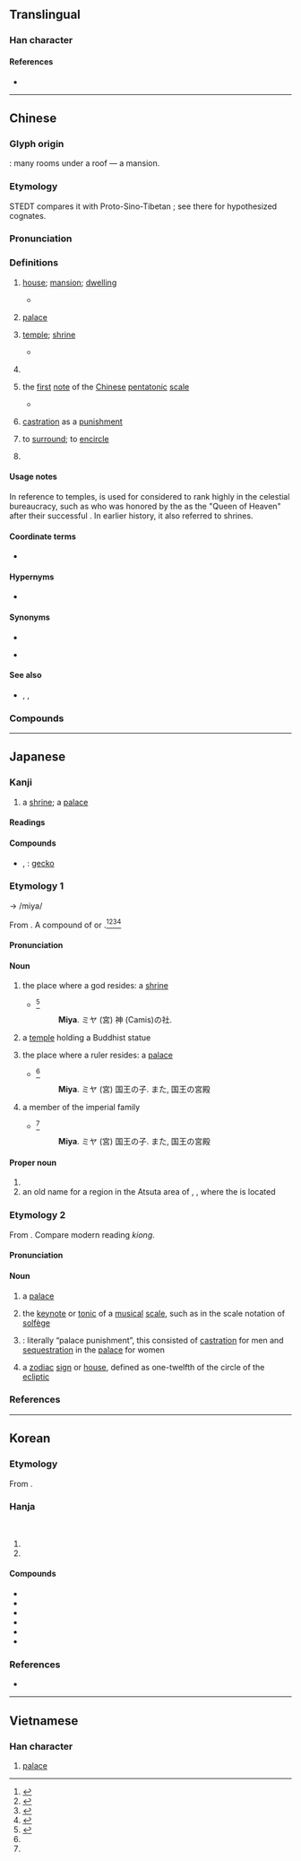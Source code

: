 {{also|宫|官}}
{{character info}}
==Translingual==

===Han character===
{{Han char|rn=40|rad=宀|as=07|sn=10|four=30606|canj=JRHR|ids=⿱宀呂}}

====References====
* {{Han ref|kx=0285.160|dkj=07156|dj=0564.160|hdz=20936.041|uh=5BAE|ud=23470|bh=AE63|bd=44643}}

----

==Chinese==
{{zh-forms|s=宫}}

===Glyph origin===
{{Han etym}}
{{Han compound|宀|呂|ls=ic}}: many rooms under a roof — a mansion.

===Etymology===
STEDT compares it with Proto-Sino-Tibetan {{m|sit-pro|*k-jim ~ k-jum|gloss=house}}; see there for hypothesized cognates.

===Pronunciation===
{{zh-pron
|m=gōng
|m-s=
|dg=
|c=gung1
|c-t=guung1
|g=gung1
|h=pfs=kiûng;gd=giung1
|j=gung1
|mb=gé̤ng
|md=gṳ̆ng
|mn=qz,tw,xm:keng/kiong
|mn_note=keng - vernacular; kiong - literary
|mn-t=gêng1
|w=1kon
|x=gong1
|mc=y
|oc=y
|ma=
|cat=n,v,pn
}}

===Definitions===
{{zh-hanzi}}

# {{lb|zh|archaic}} [[house]]; [[mansion]]; [[dwelling]]
#* {{zh-x|上古 穴居 而 野-處{chǔ}，後世 聖人 易 之 以 宮室。|In times of yore people dwelled in caves or lived in the open wilderness. Later, wise people devised '''houses''' to replace that way of life.|ref=Yijing}}
# {{lb|zh|architecture}} [[palace]]
# {{lb|zh|architecture|religion}} [[temple]]; [[shrine]]
#* {{zh-x|秋，丹 ^桓 宮 之 楹。|In the autumn, the pillars in the '''temple''' of the late Duke Huan were painted red with vermilion.|ref=Zuozhuan}}
# {{lb|zh|anatomy|in compounds}} {{zh-abbrev|子宮|[[womb]]; [[uterus]]|nocat=yes}}
#: {{zh-x|宮頸|cervix}}
# {{lb|zh|music}} the [[first]] [[note]] of the [[Chinese]] [[pentatonic]] [[scale]]
#* {{zh-x|宮 者，容 也，含 也，含-容 四時 者 也。|'''Gōng''' means ''róng'' ‘to contain’; ''hán'' ‘to hold’; it contains and holds the four seasons|CL|ref='''79 CE''', 班固 {{w|Ban Gu}},《白虎通》{{w|Bai Hu Tong}} ''The Comprehensive Discussions in the White Tiger Hall''; English translation based on 曾祖森 {{w|Tjan Tjoe Som}}'s 1949 version}}
# {{lb|zh|historical|_|law}} [[castration]] as a [[punishment]]
# {{lb|zh|obsolete}} to [[surround]]; to [[encircle]]
# {{surname|zh}}

====Usage notes====
In reference to temples, {{m-self|zh|宮}} is used for {{w|Chinese folk religion|traditional deities}} considered to rank highly in the celestial bureaucracy, such as {{w|Mazu}} who was honored by the {{w|Qing dynasty}} as the "Queen of Heaven" after their successful {{w|Qing conquest of Taiwan|invasion of Taiwan}}. In earlier history, it also referred to {{w|ancestor worship|ancestral}} shrines.

====Coordinate terms====
* {{list:Chinese pentatonic scale/zh}}

====Hypernyms====
* {{s|historical punishment}} {{zh-l|五刑}}

====Synonyms====
* {{s|house}}
{{zh-syn-saurus|住宅}}
* {{s|temple}} {{zh-l|廟}}

====See also====
* {{zh-l|闕}}, {{zh-l|殿}}, {{zh-l|宸}}

===Compounds===
{{zh-der|宮爆|宮爆雞丁|一片宮商|一畝之宮|三宮|三宮六院|上陽宮|中宮|九宮|九宮格|九成宮|乾清宮|二進宮|保宮|傾宮|兜率天宮|兜率宮|入宮|八字宮眉|公宮|六宮|冷宮|凡爾賽宮|別宮祭江|刮宮術|北宮|北宮黝|北平故宮|十二宮|卑宮|卑宮菲食|南宮|吳宮教陣|命宮|咸陽宮|地宮|坤宮|坤寧宮|大天后宮|大槐宮|天宮|女宮|子宮|子宮外孕|子宮環|子宮頸|子宮頸炎|子宮頸癌|學宮|守宮|守宮砂|宮中|宮中太監|宮人|宮保|宮保雞丁|宮刑|宮古島|宮商|宮坊|宮女|宮妝|宮妾|宮娃|宮娥|宮嬪|宮學|宮室|宮市|宮府|宮庭|宮廟|宮廷|宮戲|宮扇|宮掖|宮教|宮本武藏|宮樣|宮殿|宮漏|宮燈|宮燈花|宮牆|宮牆外望|宮甲|宮省|宮眉|宮禁|宮腰|宮花|宮苑|宮觀|宮詞|宮調|宮譜|宮車晏駕|宮鄰金虎|宮銜|宮門帶|宮門鈔|宮閨|宮闈|宮闕|宮闥|宮院|宮雉|宮館|宮體|宮魂|宮鴉|寢宮|布達拉宮|帝宮|幽宮|廣寒宮|後宮|打入冷宮|指南宮|攢宮|故宮|故宮禾黍|旋宮|春宮|春宮圖|景陽宮井|月宮|月宮娘娘|朝天宮|未央宮|東宮|桂宮|桂宮柏寢|桐宮|梓宮|梵王宮|欑宮|正宮|水晶宮|永安宮|永樂宮|汾陽宮|法宮|泥垣宮|泮宮|洞宮|深宮|渚宮|漢宮秋|漢宮秋月|狄宮|玄宮|王宮|珠宮貝闕|琳宮|琳宮梵宇|白宮|白宮學者|白羊宮|白金漢宮|皇宮|禁宮|移宮換羽|紫宮|羅浮宮|自宮|華清宮|菲食卑宮|蒿宮|蓬萊宮|蕊宮|蕊珠宮|蛟宮|蟾宮|蟾宮客|蟾宮折桂|行宮|西宮|西敏宮|諸宮調|變宮|貝闕珠宮|車宮|迷宮|逼宮|重華宮|長信宮|長樂宮|閟宮|阿房宮|阿房宮賦|隱宮|雍和宮|離宮|青宮|頖宮|館娃宮|鬧天宮|魔宮|鶴宮|黃宮|黌宮|龍宮|會宮|克里姆林宮|宮東|宮西|下宮}}

{{zh-cat|Intermediate}}

----

==Japanese==
{{was fwotd|ja|2015|December|21}}

===Kanji===
{{ja-kanji|grade=3|rs=宀07}}

# a [[shrine]]; a [[palace]]

====Readings====
{{ja-readings
|goon=く
|kanon=きゅう<きゆう
|kanyoon=ぐう
|kun=みや-
|nanori=いえ, たか
}}

====Compounds====
{{der-top|Compounds}}
* {{ja-r|守宮|やもり}}, {{ja-r|守%宮|しゅ%きゅう}}: [[gecko]]
{{der-bottom}}

===Etymology 1===
{{ja-kanjitab|yomi=k|みや}}

{{IPAfont|/mi<sub>1</sub>ya/}} → /miya/

From {{inh|ja|ojp|-|sort=みや}}. A compound of {{m|ja|神}} or {{compound|ja|sort=みや|御|tr1=mi|t1=spiritual honorific|屋|tr2=ya|t2=house}}.<ref name="KDJ">{{R:Kokugo Dai Jiten}}</ref><ref name="DJR">{{R:Daijirin}}</ref><ref name="DJS">{{R:Daijisen}}</ref><ref name="SMK5">{{R:Shinmeikai5}}</ref>

====Pronunciation====
{{ja-pron|みや|acc=0|acc_ref=NHK,DJR}}

====Noun====
{{ja-noun|みや}}

# {{lb|ja|sort=みや|Shinto}} the place where a god resides: a [[shrine]]
#* {{RQ:Nippo Jisho|413}}<ref name="NJ">{{R:Nippo Jisho}}</ref>
#*: '''Miya'''. ミヤ (宮) 神 (Camis)の社.
# {{lb|ja|sort=みや|Buddhism}} a [[temple]] holding a Buddhist statue
# the place where a ruler resides: a [[palace]]
#* {{RQ:Nippo Jisho|413}}<ref name="NJ"/>
#*: '''Miya'''. ミヤ (宮) 国王の子. また, 国王の宮殿
# a member of the imperial family
#* {{RQ:Nippo Jisho|413}}<ref name="NJ"/>
#*: '''Miya'''. ミヤ (宮) 国王の子. また, 国王の宮殿

====Proper noun====
{{ja-pos|みや|proper}}

# {{surname|ja|sort=みや}}
# an old name for a region in the Atsuta area of {{w|Nagoya}}, {{w|Aichi prefecture}}, where the {{w|Atsuta Shrine}} is located

===Etymology 2===
{{ja-kanjitab|yomi=kanon|きゅう}}

From {{der|ja|ltc|sort=きゅう|-}} {{ltc-l|宮|dwelling; palace; note on a scale}}. Compare modern {{cog|nan|-}} reading ''kiong''.

====Pronunciation====
{{ja-pron|きゅう|acc=1|acc_ref=DJR}}

====Noun====
{{ja-noun|きゅう|hhira=きゆう}}

# a [[palace]]
# {{lb|ja|sort=きゅう|traditional|_|music|_|of China and Japan}} the [[keynote]] or [[tonic]] of a [[musical]] [[scale]], such as {{m|en|do}} in the {{m|en|do}} {{m|en|re}} {{m|en|mi}} scale notation of [[solfège]]
# {{short for|ja|sort=きゅう|宮刑|nodot=1}}: literally “palace punishment”, this consisted of [[castration]] for men and [[sequestration]] in the [[palace]] for women
# {{lb|ja|sort=きゅう|astronomy|astrology}} a [[zodiac]] [[sign]] or [[house]], defined as one-twelfth of the circle of the [[ecliptic]]
#: {{ja-usex|[[黄%道]] 十%二 '''宮'''、 [[宝%瓶]] '''宮'''|おう%どう じゅう%に '''きゅう'''、 ほう%へい '''きゅう'''|the twelve '''signs''' of the zodiac, the '''house''' of Aquarius}}

===References===
<references/>

----

==Korean==

===Etymology===
From {{der|ko|ltc|-}} {{ltc-l|宮|id=1}}. {{hanja-hunmong|그ᇰ|kung|宮宅}}

===Hanja===
{{ko-hanja-search}}
{{ko-hanja|집|궁}}<br>
{{ko-hanja|대궐|궁}}

# {{hanja form of|궁|[[house]]}}
# {{hanja form of|궁|[[palace]]}}

====Compounds====
{{der-top|Compounds}}
* {{ko-l|궁전|[[royal]] [[palace]]|宮殿}}
* {{ko-l|궁합|[[marital]] [[harmony]]|宮合}}
* {{ko-l|궁형|[[castration]] as [[punishment]]|宮刑}}
* {{ko-l|미궁|[[maze]], [[labyrinth]]|迷宮}}
* {{ko-l|상궁|[[court]] [[lady]]|尙宮}}
* {{ko-l|자궁|[[womb]]|子宮}}
{{der-bottom}}

===References===
* {{R:hanjadoc|2548}}

----

==Vietnamese==

===Han character===
{{vi-readings|reading=cung|rs=宀07}}

# [[palace]]